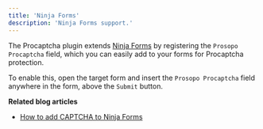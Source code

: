 ```yaml
---
title: 'Ninja Forms'
description: 'Ninja Forms support.'
---
```


The Procaptcha plugin extends [Ninja Forms](https://wordpress.org/plugins/ninja-forms/) by registering the `Prosopo Procaptcha` field, which you can easily add to your forms for Procaptcha protection.

To enable this, open the target form and insert the `Prosopo Procaptcha` field anywhere in the form, above the `Submit` button.

**Related blog articles**

* [How to add CAPTCHA to Ninja Forms](https://prosopo.io/wordpress/how-to-add-captcha-to-ninja-forms/)
